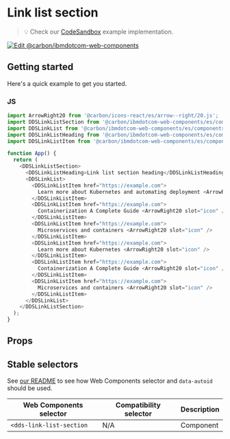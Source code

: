 
# Link list section

> 💡 Check our
> [CodeSandbox](https://githubbox.com/carbon-design-system/carbon-for-ibm-dotcom/tree/v1/packages/web-components/examples/codesandbox/components-react/link-list-section)
> example implementation.

[![Edit @carbon/ibmdotcom-web-components](https://codesandbox.io/static/img/play-codesandbox.svg)](https://githubbox.com/carbon-design-system/carbon-for-ibm-dotcom/tree/v1/packages/web-components/examples/codesandbox/components-react/link-list-section)

## Getting started

Here's a quick example to get you started.

### JS

```javascript
import ArrowRight20 from '@carbon/icons-react/es/arrow--right/20.js';
import DDSLinkListSection from '@carbon/ibmdotcom-web-components/es/components-react/link-list-section/link-list-section';
import DDSLinkList from '@carbon/ibmdotcom-web-components/es/components-react/link-list/link-list';
import DDSLinkListHeading from '@carbon/ibmdotcom-web-components/es/components-react/link-list/link-list-heading';
import DDSLinkListItem from '@carbon/ibmdotcom-web-components/es/components-react/link-list/link-list-item';

function App() {
  return (
    <DDSLinkListSection>
      <DDSLinkListHeading>Link list section heading</DDSLinkListHeading>
      <DDSLinkList>
        <DDSLinkListItem href="https://example.com">
          Learn more about Kubernetes and automating deployment <ArrowRight20 slot="icon" />
        </DDSLinkListItem>
        <DDSLinkListItem href="https://example.com">
          Containerization A Complete Guide <ArrowRight20 slot="icon" />
        </DDSLinkListItem>
        <DDSLinkListItem href="https://example.com">
          Microservices and containers <ArrowRight20 slot="icon" />
        </DDSLinkListItem>
        <DDSLinkListItem href="https://example.com">
          Learn more about Kubernetes <ArrowRight20 slot="icon" />
        </DDSLinkListItem>
        <DDSLinkListItem href="https://example.com">
          Containerization A Complete Guide <ArrowRight20 slot="icon" />
        </DDSLinkListItem>
        <DDSLinkListItem href="https://example.com">
          Microservices and containers <ArrowRight20 slot="icon" />
        </DDSLinkListItem>
      </DDSLinkList>
    </DDSLinkListSection>
  );
}
```

## Props

<Props of={PropTypesRef} />

## Stable selectors

See [our README](https://github.com/carbon-design-system/carbon-for-ibm-dotcom/tree/main/packages/web-components#stable-selectors-for-analytics-and-integratione2e-testing-in-web-components) to see how Web Components selector and `data-autoid` should be used.

| Web Components selector  | Compatibility selector | Description |
| ------------------------ | ---------------------- | ----------- |
| `<dds-link-list-section` | N/A                    | Component   |

<Description markdown={contributing} />
